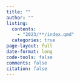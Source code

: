 ```yaml
---
title: ""
author: ""
listing:
  contents: 
    - "2023/**/index.qmd"
  categories: true
page-layout: full
date-format: long
code-tools: false
comments: false
citation: false
---
```


